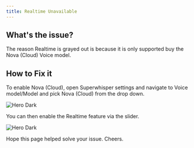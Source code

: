```yaml
---
title: Realtime Unavailable 
---
```


## What's the issue?

The reason Realtime is grayed out is because it is only supported buy the Nova (Cloud) Voice model.

## How to Fix it

To enable Nova (Cloud), open Superwhisper settings and navigate to Voice model/Model and pick Nova (Cloud) from the drop down.

<img
  className="hidden dark:block"
  src="/images/common-issues/realtime-1.png"
  alt="Hero Dark"
/>

You can then enable the Realtime feature via the slider. 

<img
  className="hidden dark:block"
  src="/images/common-issues/realtime-2.png"
  alt="Hero Dark"
/>

Hope this page helped solve your issue. Cheers.